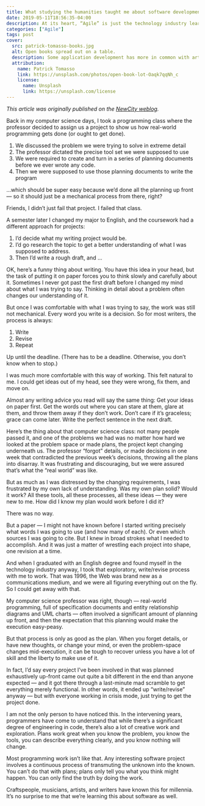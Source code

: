 ```yaml
---
title: What studying the humanities taught me about software development
date: 2019-05-11T18:56:35-04:00
description: At its heart, “Agile” is just the technology industry learning how to work like artists.
categories: ["Agile"]
tags: post
cover:
  src: patrick-tomasso-books.jpg
  alt: Open books spread out on a table.
  description: Some application development has more in common with artistic creative work than it does engineering.
  attribution:
    name: Patrick Tomasso
    link: https://unsplash.com/photos/open-book-lot-Oaqk7qqNh_c
    license:
      name: Unsplash
      link: https://unsplash.com/license
---
```


_This article was originally published on the [NewCity weblog](https://www.insidenewcity.com/blog)._

Back in my computer science days, I took a programming class where the professor decided to assign us a project to show us how real-world programming gets done (or ought to get done).

1. We discussed the problem we were trying to solve in extreme detail
2. The professor dictated the precise tool set we were supposed to use
3. We were required to create and turn in a series of planning documents before we ever wrote any code.
4. Then we were supposed to use those planning documents to write the program

…which should be super easy because we’d done all the planning up front — so it should just be a mechanical process from there, right?

Friends, I didn’t just fail that project. I failed that class.

A semester later I changed my major to English, and the coursework had a different approach for projects:

1. I’d decide what my writing project would be.
2. I’d go research the topic to get a better understanding of what I was supposed to address.
3. Then I’d write a rough draft, and …

OK, here’s a funny thing about writing. You have this idea in your head, but the task of putting it on paper forces you to think slowly and carefully about it. Sometimes I never got past the first draft before I changed my mind about what I was trying to say. Thinking in detail about a problem often changes our understanding of it.

But once I was comfortable with what I was trying to say, the work was still not mechanical. Every word you write is a decision. So for most writers, the process is always:

1. Write
2. Revise
3. Repeat

Up until the deadline. (There has to be a deadline. Otherwise, you don’t know when to stop.)

I was much more comfortable with this way of working. This felt natural to me. I could get ideas out of my head, see they were wrong, fix them, and move on.

Almost any writing advice you read will say the same thing: Get your ideas on paper first. Get the words out where you can stare at them, glare at them, and throw them away if they don’t work. Don’t care if it’s graceless; grace can come later. Write the perfect sentence in the next draft.

Here’s the thing about that computer science class: not many people passed it, and one of the problems we had was no matter how hard we looked at the problem space or made plans, the project kept changing underneath us. The professor “forgot” details, or made decisions in one week that contradicted the previous week’s decisions, throwing all the plans into disarray. It was frustrating and discouraging, but we were assured that’s what the “real world” was like.

But as much as I was distressed by the changing requirements, I was frustrated by my own lack of understanding. Was my own plan solid? Would it work? All these tools, all these processes, all these ideas — they were new to me. How did I know my plan would work before I did it?

There was no way.

But a paper — I might not have known before I started writing precisely what words I was going to use (and how many of each). Or even which sources I was going to cite. But I knew in broad strokes what I needed to accomplish. And it was just a matter of wrestling each project into shape, one revision at a time.

And when I graduated with an English degree and found myself in the technology industry anyway, I took that exploratory, write/revise process with me to work. That was 1996, the Web was brand new as a communications medium, and we were all figuring everything out on the fly. So I could get away with that.

My computer science professor was right, though — real-world programming, full of specification documents and entity relationship diagrams and UML charts — often involved a significant amount of planning up front, and then the expectation that this planning would make the execution easy-peasy.

But that process is only as good as the plan. When you forget details, or have new thoughts, or change your mind, or even the problem-space changes mid-execution, it can be tough to recover unless you have a lot of skill and the liberty to make use of it.

In fact, I’d say every project I’ve been involved in that was planned exhaustively up-front came out quite a bit different in the end than anyone expected — and it got there through a last-minute mad scramble to get everything merely functional. In other words, it ended up “write/revise” anyway — but with everyone working in crisis mode, just trying to get the project done.

I am not the only person to have noticed this. In the intervening years, programmers have come to understand that while there’s a significant degree of engineering in code, there’s also a lot of creative work and exploration. Plans work great when you know the problem, you know the tools, you can describe everything clearly, and you know nothing will change.

Most programming work isn’t like that. Any interesting software project involves a continuous process of transmuting the unknown into the known. You can’t do that with plans; plans only tell you what you think might happen. You can only find the truth by doing the work.

Craftspeople, musicians, artists, and writers have known this for millennia. It’s no surprise to me that we’re learning this about software as well.
